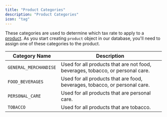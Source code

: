 ```yaml
---
title: "Product Categories"
description: "Product Categories"
icon: "tag"
---
```


These categories are used to determine which tax rate to apply to a [product](/objects/products). As you start creating `product` object in our database, you'll need to assign one of these categories to the product.

| Category Name         | Description                                                                    |
| --------------------- | ------------------------------------------------------------------------------ |
| `GENERAL_MERCHANDISE` | Used for all products that are not food, beverages, tobacco, or personal care. |
| `FOOD_BEVERAGES`      | Used for all products that are food, beverages, tobacco, or personal care.     |
| `PERSONAL_CARE`       | Used for all products that are personal care.                                  |
| `TOBACCO`             | Used for all products that are tobacco.                                        |

